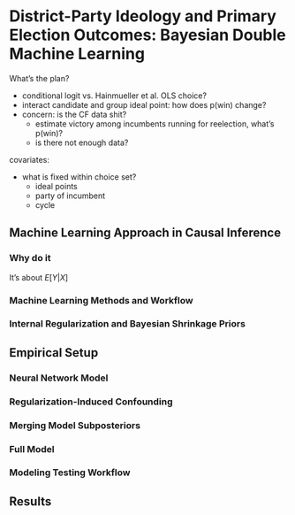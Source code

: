 # District-Party Ideology and Primary Election Outcomes: Bayesian Double Machine Learning {#ch:voting}

What's the plan?

- conditional logit vs. Hainmueller et al. OLS choice?
- interact candidate and group ideal point: how does p(win) change?
- concern: is the CF data shit? 
    - estimate victory among incumbents running for reelection, what's p(win)?
    - is there not enough data?

covariates:

- what is fixed within choice set?
    - ideal points
    - party of incumbent
    - cycle


## Machine Learning Approach in Causal Inference

### Why do it

It's about $E[Y | X]$

### Machine Learning Methods and Workflow


### Internal Regularization and Bayesian Shrinkage Priors


## Empirical Setup

### Neural Network Model

### Regularization-Induced Confounding

### Merging Model Subposteriors

### Full Model

### Modeling Testing Workflow


## Results



